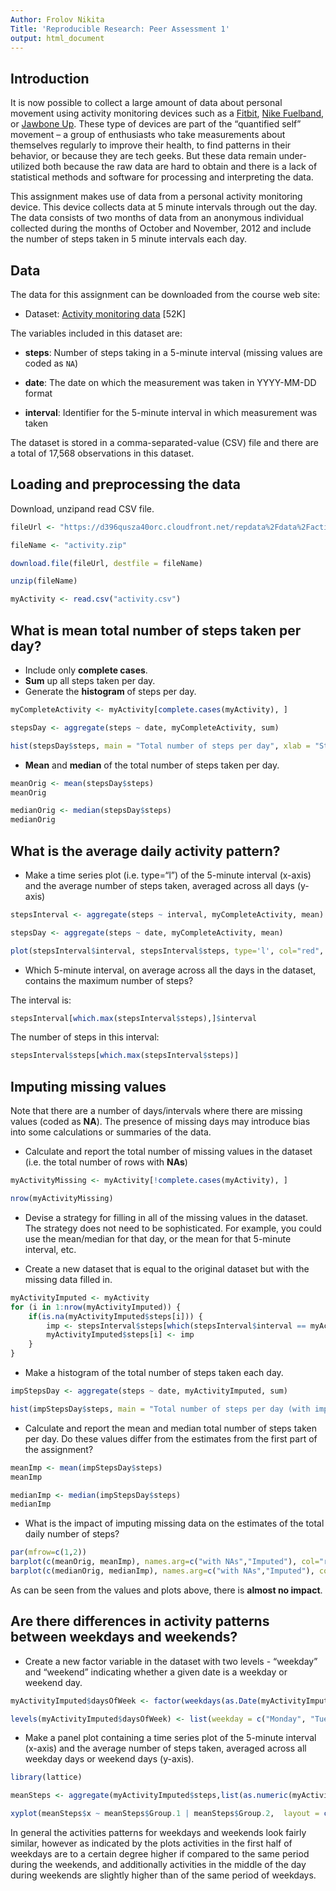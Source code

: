 ---
Author: Frolov Nikita
Title: 'Reproducible Research: Peer Assessment 1'
output: html_document
---

## Introduction 

It is now possible to collect a large amount of data about personal
movement using activity monitoring devices such as a
[Fitbit](http://www.fitbit.com), [Nike
Fuelband](http://www.nike.com/us/en_us/c/nikeplus-fuelband), or
[Jawbone Up](https://jawbone.com/up). These type of devices are part of
the "quantified self" movement -- a group of enthusiasts who take
measurements about themselves regularly to improve their health, to
find patterns in their behavior, or because they are tech geeks. But
these data remain under-utilized both because the raw data are hard to
obtain and there is a lack of statistical methods and software for
processing and interpreting the data.

This assignment makes use of data from a personal activity monitoring
device. This device collects data at 5 minute intervals through out the
day. The data consists of two months of data from an anonymous
individual collected during the months of October and November, 2012
and include the number of steps taken in 5 minute intervals each day.

## Data

The data for this assignment can be downloaded from the course web
site:

* Dataset: [Activity monitoring data](https://d396qusza40orc.cloudfront.net/repdata%2Fdata%2Factivity.zip) [52K]

The variables included in this dataset are:

* **steps**: Number of steps taking in a 5-minute interval (missing
    values are coded as `NA`)

* **date**: The date on which the measurement was taken in YYYY-MM-DD
    format

* **interval**: Identifier for the 5-minute interval in which
    measurement was taken




The dataset is stored in a comma-separated-value (CSV) file and there
are a total of 17,568 observations in this
dataset.


## Loading and preprocessing the data
Download, unzipand read CSV file.  

``` {r}
fileUrl <- "https://d396qusza40orc.cloudfront.net/repdata%2Fdata%2Factivity.zip"

fileName <- "activity.zip"  

download.file(fileUrl, destfile = fileName)  

unzip(fileName)

myActivity <- read.csv("activity.csv")
```

## What is mean total number of steps taken per day?

* Include only **complete cases**.
* **Sum** up all steps taken per day.
* Generate the **histogram** of steps per day.


``` {r}
myCompleteActivity <- myActivity[complete.cases(myActivity), ]

stepsDay <- aggregate(steps ~ date, myCompleteActivity, sum)

hist(stepsDay$steps, main = "Total number of steps per day", xlab = "Steps/day", col="red")
```

* **Mean** and **median** of the total number of steps taken per day.
``` {r}
meanOrig <- mean(stepsDay$steps)
meanOrig
``` 


``` {r}
medianOrig <- median(stepsDay$steps)
medianOrig
``` 
 

## What is the average daily activity pattern?
* Make a time series plot (i.e. type="l") of the 5-minute interval (x-axis) and the average number of steps taken, averaged across all days (y-axis)

``` {r}
stepsInterval <- aggregate(steps ~ interval, myCompleteActivity, mean)

stepsDay <- aggregate(steps ~ date, myCompleteActivity, mean)

plot(stepsInterval$interval, stepsInterval$steps, type='l', col="red", xlab="5-minute intervals", ylab="Average number of steps", main="Average number of steps by 5-minute interval")
```

* Which 5-minute interval, on average across all the days in the dataset, contains the maximum number of steps?

The interval is:
``` {r}
stepsInterval[which.max(stepsInterval$steps),]$interval
```

The number of steps in this interval:
``` {r}
stepsInterval$steps[which.max(stepsInterval$steps)]
```

## Imputing missing values
Note that there are a number of days/intervals where there are missing values (coded as **NA**). The presence of missing days may introduce bias into some calculations or summaries of the data.

* Calculate and report the total number of missing values in the dataset (i.e. the total number of rows with **NAs**)

``` {r}
myActivityMissing <- myActivity[!complete.cases(myActivity), ]

nrow(myActivityMissing)
```

* Devise a strategy for filling in all of the missing values in the dataset. The strategy does not need to be sophisticated. For example, you could use the mean/median for that day, or the mean for that 5-minute interval, etc.

* Create a new dataset that is equal to the original dataset but with the missing data filled in.

``` {r}
myActivityImputed <- myActivity
for (i in 1:nrow(myActivityImputed)) {
    if(is.na(myActivityImputed$steps[i])) {
        imp <- stepsInterval$steps[which(stepsInterval$interval == myActivityImputed$interval[i])]
        myActivityImputed$steps[i] <- imp 
    }
}
```

* Make a histogram of the total number of steps taken each day.

``` {r}
impStepsDay <- aggregate(steps ~ date, myActivityImputed, sum)

hist(impStepsDay$steps, main = "Total number of steps per day (with imputed values)", col="red", xlab = "Steps/day")
```

* Calculate and report the mean and median total number of steps taken per day. Do these values differ from the estimates from the first part of the assignment? 

```{r}
meanImp <- mean(impStepsDay$steps)
meanImp
```
```{r}
medianImp <- median(impStepsDay$steps)
medianImp
```

* What is the impact of imputing missing data on the estimates of the total daily number of steps?
```{r echo=FALSE}
par(mfrow=c(1,2))
barplot(c(meanOrig, meanImp), names.arg=c("with NAs","Imputed"), col="red", main="Mean Steps per Day", ylim = c(0, 11500))
barplot(c(medianOrig, medianImp), names.arg=c("with NAs","Imputed"), col="red", main="Median Steps per Day", ylim = c(0, 11500))
```

As can be seen from the values and plots above, there is **almost no impact**.

## Are there differences in activity patterns between weekdays and weekends?

* Create a new factor variable in the dataset with two levels - "weekday" and "weekend" indicating whether a given date is a weekday or weekend day.

```{r}
myActivityImputed$daysOfWeek <- factor(weekdays(as.Date(myActivityImputed$date)))

levels(myActivityImputed$daysOfWeek) <- list(weekday = c("Monday", "Tuesday", "Wednesday", "Thursday", "Friday"), weekend = c("Saturday", "Sunday"))
```

* Make a panel plot containing a time series plot of the 5-minute interval (x-axis) and the average number of steps taken, averaged across all weekday days or weekend days (y-axis).

```{r}
library(lattice)

meanSteps <- aggregate(myActivityImputed$steps,list(as.numeric(myActivityImputed$interval),myActivityImputed$daysOfWeek), FUN = "mean")

xyplot(meanSteps$x ~ meanSteps$Group.1 | meanSteps$Group.2,  layout = c(1, 2), type = "l", col="red", xlab = "Interval", ylab = "Mean steps")
```


In general the activities patterns for weekdays and weekends look fairly similar, however as indicated by the plots activities in the first half of weekdays are to a certain degree higher if compared to the same period during the weekends, and additionally activities in the middle of the day during weekends are slightly higher than of the same period of weekdays.


